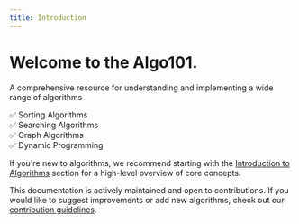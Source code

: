 ```yaml
---
title: Introduction
---
```


# Welcome to the Algo101.

A comprehensive resource for understanding and implementing a wide range of algorithms

✅ Sorting Algorithms  
✅ Searching Algorithms  
✅ Graph Algorithms  
✅ Dynamic Programming  

If you're new to algorithms, we recommend starting with the [Introduction to Algorithms](/introduction) section for a high-level overview of core concepts.

This documentation is actively maintained and open to contributions. If you would like to suggest improvements or add new algorithms, check out our [contribution guidelines](https://github.com/algorithms-docs/contribute).